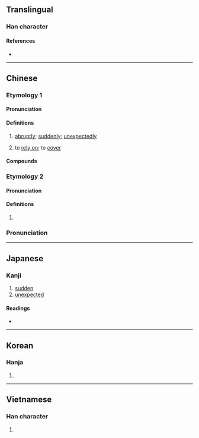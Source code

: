 {{character info}}
==Translingual==

===Han character===
{{Han char|rn=85|rad=水|as=10|sn=13|four=34117|canj=EGIT|ids=⿰氵盍}}

====References====
* {{Han ref|kx=0639.260|dkj=17936|dj=1046.170|hdz=31693.080|uh=6E98|ud=28312|bh=B7C2|bd=47042}}

----

==Chinese==
{{zh-forms}}

===Etymology 1===

====Pronunciation====
{{zh-pron
|m=kè
|c=hap6
|mc=2
|oc=3
|ma=
|cat=adv,v
}}

====Definitions====
{{zh-hanzi}}

# {{lb|zh|literary}} [[abruptly]]; [[suddenly]]; [[unexpectedly]]
# {{lb|zh|literary}} to [[rely on]]; to [[cover]]

====Compounds====
{{zh-der|溘死|溘溘|溘然|溘謝|溘逝|溘然長逝|溘然謝世}}

===Etymology 2===

====Pronunciation====
{{zh-pron
|m=kài
|mc=1
|oc=1
|cat=v
}}

====Definitions====
{{zh-hanzi}}

# {{zh-hg}} {{rfdef|zh}} <!-- 《漢語大字典》：船觸沙擱淺。 -->

===Pronunciation===
{{zh-pron
|oc=2
|cat=
}}
{{zh-attn-split}}

----

==Japanese==

===Kanji===
{{ja-kanji|grade=|rs=水10}}

# [[sudden]]
# [[unexpected]]

====Readings====
* {{ja-readings
|goon=こう<こふ
|kanon=こう<かふ
|kun=[[たちまち]] (tachimachi), [[にわか]] (niwaka)}}

----

==Korean==

===Hanja===
{{ko-hanja|hangeul=합|eumhun=|rv=hap|mr=hap|y=hap}}

# {{rfdef|ko|sort=水10}}

----

==Vietnamese==

===Han character===
{{vi-readings|rs=水10|reading=hụp}}

# {{rfdef|vi|sort=水10}}